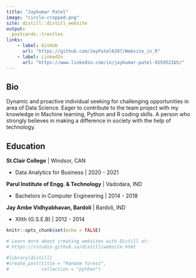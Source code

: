 ```yaml
---
title: "Jaykumar Patel"
image: "circle-cropped.png"
site: distill::distill_website
output:
  postcards::trestles
links:
    - label: GitHub
      url: "https://github.com/JayPatel6397/Website_in_R"
    - label: LinkedIn
      url: "https://www.linkedin.com/in/jaykumar-patel-9259521b5/"
---
```

 
## Bio

  Dynamic and proactive individual seeking for challenging opportunities in area of Data Science. Eager to contribute to the team project with my knowledge in Machine learning, Python and R coding skills. A person who strongly believes in making a difference in society with the help of technology.

## Education

**St.Clair College** \| Windsor, CAN

-   Data Analytics for Business \| 2020 - 2021

**Parul Institute of Engg. & Technology** \| Vadodara, IND

-   Bachelors in Computer Engineering \| 2014 - 2018

**Jay Ambe Vidhyabhavan, Bardoli** \| Bardoli, IND

-   XIIth (G.S.E.B) \| 2012 - 2014


```r
knitr::opts_chunk$set(echo = FALSE)

# Learn more about creating websites with Distill at:
# https://rstudio.github.io/distill/website.html

```

```r
#library(distill)
#create_post(title = "Random forest",
#            collection = "python")
```

